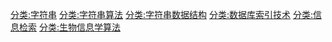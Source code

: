[[分类:字符串|分类:字符串]]
[[分类:字符串算法|分类:字符串算法]]
[[分类:字符串数据结构|分类:字符串数据结构]]
[[分类:数据库索引技术|分类:数据库索引技术]]
[[分类:信息检索|分类:信息检索]]
[[分类:生物信息学算法|分类:生物信息学算法]]